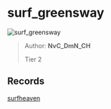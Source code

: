 
# surf_greensway

![surf_greensway](https://raw.githubusercontent.com/Sayt123/SurfMapPics/Maps-and-bonuses/csgo/surf_greensway.jpg)

> Author: **NvC_DmN_CH**
>
> Tier 2

## Records

[surfheaven](https://surfheaven.eu/map/surf_greensway)
